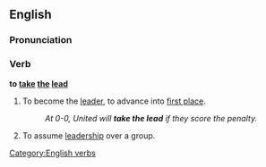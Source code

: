 ==English==

===Pronunciation===
{{IPA|/tɛɪk θəlɪːd/}}
===Verb===
'''to [[take]] [[the]] [[lead]]'''

# {{idiom}} To become the [[leader]], to advance into [[first place]].
#:''At 0-0, United will '''take the lead''' if they score the penalty.''
# {{idiom}} To assume [[leadership]] over a group.

[[Category:English verbs]]